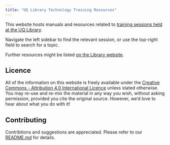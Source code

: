 ```yaml
---
title: "UQ Library Technology Training Resources"
---
```


This website hosts manuals and resources related to [training sessions held at the UQ Library](https://web.library.uq.edu.au/study-and-learning-support/training-and-workshops/online-and-person-workshops#keyword=;campus=;weekstart=).

Navigate the left sidebar to find the relevant session, or use the top-right field to search for a topic.

Further resources might be listed [on the Library website](https://web.library.uq.edu.au/study-and-learning-support/training-and-workshops/software-training-resources).

## Licence

All of the information on this website is freely available under the [Creative Commons - Attribution 4.0 International Licence](https://creativecommons.org/licenses/by/4.0/) unless stated otherwise. You may re-use and re-mix the material in any way you wish, without asking permission, provided you cite the original source. However, we'd love to hear about what you do with it!

## Contributing

Contribtions and suggestions are appreciated. Please refer to our [README.md](https://github.com/uqlibrary/technology-training/?tab=readme-ov-file#contributing) for details.